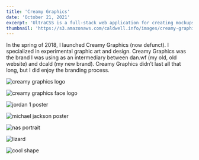 ```yaml
---
title: 'Creamy Graphics'
date: 'October 21, 2021'
excerpt: 'UltraCSS is a full-stack web application for creating mockups and graphics with CSS.'
thumbnail: 'https://s3.amazonaws.com/caldwell.info/images/creamy-graphics/thumbnail.jpg'
---
```


In the spring of 2018, I launched Creamy Graphics (now defunct). I specialized in experimental graphic art and design. Creamy Graphics was the brand I was using as an intermediary between dan.wf (my old, old website) and dcald (my new brand). Creamy Graphics didn’t last all that long, but I did enjoy the branding process.

<Image
    src="https://s3.amazonaws.com/caldwell.info/images/creamy-graphics/creamy-graphics-logo.jpg"
    alt="creamy graphics logo"
/>

<Image
    src="https://s3.amazonaws.com/caldwell.info/images/creamy-graphics/creamy-graphics-face-logo.jpg"
    alt="creamy graphics face logo"
    caption="The original face logo"
/>

<Image
    src="https://s3.amazonaws.com/caldwell.info/images/creamy-graphics/jordan-1-poster.png"
    alt="jordan 1 poster"
    caption="Poster design for Jordan 1 Breds"
/>

<Image
    src="https://s3.amazonaws.com/caldwell.info/images/creamy-graphics/michael-jackson-poster.jpg"
    alt="michael jackson poster"
    caption="Michael Jackson Poster"
/>

<Image
    src="https://s3.amazonaws.com/caldwell.info/images/creamy-graphics/nas-portrait.png"
    alt="nas portrait"
    caption="Nas portrait"
/>

<Image
    src="https://s3.amazonaws.com/caldwell.info/images/creamy-graphics/lizard.png"
    alt="lizard"
    caption="Lizard"
/>

<Image
    src="https://s3.amazonaws.com/caldwell.info/images/creamy-graphics/cool-shape.png"
    alt="cool shape"
    caption="Cool shape"
/>